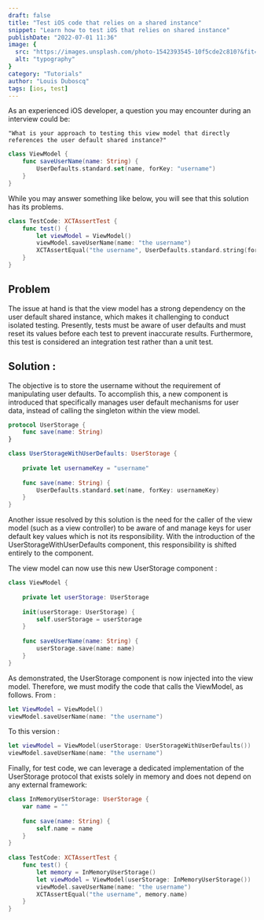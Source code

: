 ```yaml
---
draft: false
title: "Test iOS code that relies on a shared instance"
snippet: "Learn how to test iOS that relies on shared instance"
publishDate: "2022-07-01 11:36"
image: {
  src: "https://images.unsplash.com/photo-1542393545-10f5cde2c810?&fit=crop&w=430&h=240",
  alt: "typography"
}
category: "Tutorials"
author: "Louis Duboscq"
tags: [ios, test]
--- 
```


As an experienced iOS developer, a question you may encounter during an interview could be: 

    
    "What is your approach to testing this view model that directly references the user default shared instance?"

```swift
class ViewModel { 
    func saveUserName(name: String) {
        UserDefaults.standard.set(name, forKey: "username")
    }
}
```

While you may answer something like below, you will see that this solution has its problems.

```swift
class TestCode: XCTAssertTest {
    func test() { 
        let viewModel = ViewModel()
        viewModel.saveUserName(name: "the username")
        XCTAssertEqual("the username", UserDefaults.standard.string(forKey: "username"))
    }
}
```

## Problem

The issue at hand is that the view model has a strong dependency on the user default shared instance, which makes it challenging to conduct isolated testing. 
Presently, tests must be aware of user defaults and must reset its values before each test to prevent inaccurate results. 
Furthermore, this test is considered an integration test rather than a unit test.

## Solution : 

The objective is to store the username without the requirement of manipulating user defaults. 
To accomplish this, a new component is introduced that specifically manages user default mechanisms for user data, instead of calling the singleton within the view model.

```swift
protocol UserStorage {
    func save(name: String)
}

class UserStorageWithUserDefaults: UserStorage {
    
    private let usernameKey = "username"
    
    func save(name: String) {
        UserDefaults.standard.set(name, forKey: usernameKey)
    }
}
```
 
Another issue resolved by this solution is the need for the caller of the view model (such as a view controller) to be aware of and manage keys for user default key values which is not its responsibility.
With the introduction of the UserStorageWithUserDefaults component, this responsibility is shifted entirely to the component. 

The view model can now use this new UserStorage component :

```swift
class ViewModel {
    
    private let userStorage: UserStorage
    
    init(userStorage: UserStorage) {
        self.userStorage = userStorage
    }
    
    func saveUserName(name: String) {
        userStorage.save(name: name)
    }
}
```

As demonstrated, the UserStorage component is now injected into the view model. Therefore, we must modify the code that calls the ViewModel, as follows.
From :

```swift
let ViewModel = ViewModel()
viewModel.saveUserName(name: "the username")
```

To this version : 

```swift
let viewModel = ViewModel(userStorage: UserStorageWithUserDefaults())
viewModel.saveUserName(name: "the username")
```

Finally, for test code, we can leverage a dedicated implementation of the UserStorage protocol that exists solely in memory and does not depend on any external framework:

```swift
class InMemoryUserStorage: UserStorage {
    var name = ""
    
    func save(name: String) {
        self.name = name
    }
}
 
class TestCode: XCTAssertTest {
    func test() {
        let memory = InMemoryUserStorage()
        let viewModel = ViewModel(userStorage: InMemoryUserStorage())
        viewModel.saveUserName(name: "the username")
        XCTAssertEqual("the username", memory.name)
    }
}
```
